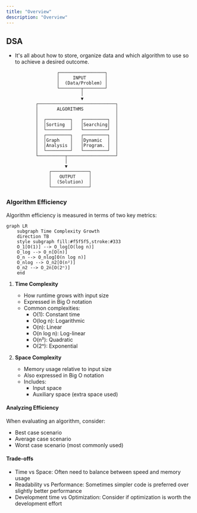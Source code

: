 ```yaml
---
title: "Overview"
description: "Overview"
---
```


## DSA

- It's all about how to store, organize data and which algorithm to use so to achieve a desired outcome.

```ascii
                   ┌─────────────────┐
                   │     INPUT       │
                   │  (Data/Problem) │
                   └────────┬────────┘
                            │
                            ▼
           ┌─────────────────────────────┐
           │       ALGORITHMS            │
           │                             │
           │  ┌─────────┐   ┌─────────┐  │
           │  │Sorting  │   │Searching│  │
           │  └─────────┘   └─────────┘  │
           │  ┌─────────┐   ┌─────────┐  │
           │  │Graph    │   │Dynamic  │  │
           │  │Analysis │   │Program. │  │
           │  └─────────┘   └─────────┘  │
           └──────────┬──────────────────┘
                      │
                      ▼
                ┌──────────────┐
                │   OUTPUT     │
                │  (Solution)  │
                └──────────────┘
```

### Algorithm Efficiency

Algorithm efficiency is measured in terms of two key metrics:

```mermaid
graph LR
    subgraph Time Complexity Growth
    direction TB
    style subgraph fill:#f5f5f5,stroke:#333
    O_1[O(1)] --> O_log[O(log n)]
    O_log --> O_n[O(n)]
    O_n --> O_nlog[O(n log n)]
    O_nlog --> O_n2[O(n²)]
    O_n2 --> O_2n[O(2ⁿ)]
    end
```

1. **Time Complexity**
   - How runtime grows with input size
   - Expressed in Big O notation
   - Common complexities:
     - O(1): Constant time
     - O(log n): Logarithmic
     - O(n): Linear
     - O(n log n): Log-linear
     - O(n²): Quadratic
     - O(2ⁿ): Exponential

2. **Space Complexity**
   - Memory usage relative to input size
   - Also expressed in Big O notation
   - Includes:
     - Input space
     - Auxiliary space (extra space used)



#### Analyzing Efficiency

When evaluating an algorithm, consider:
- Best case scenario
- Average case scenario
- Worst case scenario (most commonly used)

#### Trade-offs

- Time vs Space: Often need to balance between speed and memory usage
- Readability vs Performance: Sometimes simpler code is preferred over slightly better performance
- Development time vs Optimization: Consider if optimization is worth the development effort
